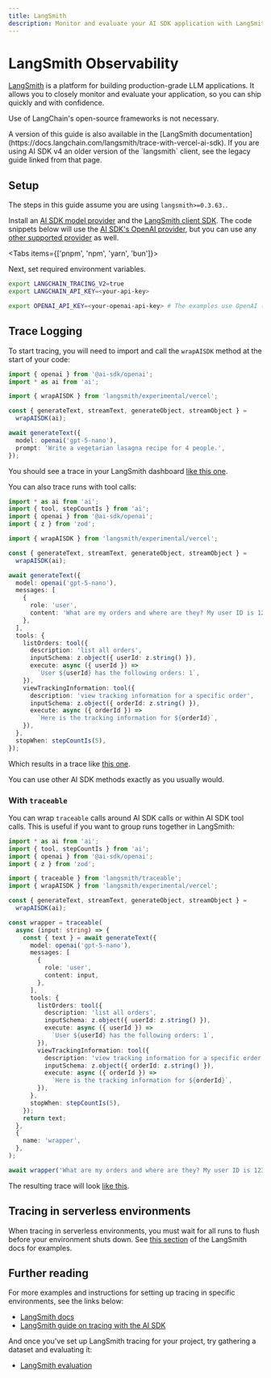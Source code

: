 ```yaml
---
title: LangSmith
description: Monitor and evaluate your AI SDK application with LangSmith
---
```


# LangSmith Observability

[LangSmith](https://docs.langchain.com/langsmith/) is a platform for building production-grade LLM applications.
It allows you to closely monitor and evaluate your application, so you can ship quickly and with confidence.

Use of LangChain's open-source frameworks is not necessary.

<Note>
  A version of this guide is also available in the [LangSmith
  documentation](https://docs.langchain.com/langsmith/trace-with-vercel-ai-sdk).
  If you are using AI SDK v4 an older version of the `langsmith` client, see the legacy
  guide linked from that page.
</Note>

## Setup

<Note>The steps in this guide assume you are using `langsmith>=0.3.63.`.</Note>

Install an [AI SDK model provider](/providers/ai-sdk-providers) and the [LangSmith client SDK](https://npmjs.com/package/langsmith).
The code snippets below will use the [AI SDK's OpenAI provider](/providers/ai-sdk-providers/openai), but you can use any [other supported provider](/providers/ai-sdk-providers/) as well.

<Tabs items={['pnpm', 'npm', 'yarn', 'bun']}>
  <Tab>
    <Snippet text="pnpm add @ai-sdk/openai langsmith" dark />
  </Tab>
  <Tab>
    <Snippet text="npm install @ai-sdk/openai langsmith" dark />
  </Tab>
  <Tab>
    <Snippet text="yarn add @ai-sdk/openai langsmith" dark />
  </Tab>
  <Tab>
    <Snippet text="bun add @ai-sdk/openai langsmith" dark />
  </Tab>
</Tabs>

Next, set required environment variables.

```bash
export LANGCHAIN_TRACING_V2=true
export LANGCHAIN_API_KEY=<your-api-key>

export OPENAI_API_KEY=<your-openai-api-key> # The examples use OpenAI (replace with your selected provider)
```

## Trace Logging

To start tracing, you will need to import and call the `wrapAISDK` method at the start of your code:

```ts highlight="6-7"
import { openai } from '@ai-sdk/openai';
import * as ai from 'ai';

import { wrapAISDK } from 'langsmith/experimental/vercel';

const { generateText, streamText, generateObject, streamObject } =
  wrapAISDK(ai);

await generateText({
  model: openai('gpt-5-nano'),
  prompt: 'Write a vegetarian lasagna recipe for 4 people.',
});
```

You should see a trace in your LangSmith dashboard [like this one](https://smith.langchain.com/public/4f0e689e-c801-44d3-8857-93b47ab100cc/r).

You can also trace runs with tool calls:

```ts
import * as ai from 'ai';
import { tool, stepCountIs } from 'ai';
import { openai } from '@ai-sdk/openai';
import { z } from 'zod';

import { wrapAISDK } from 'langsmith/experimental/vercel';

const { generateText, streamText, generateObject, streamObject } =
  wrapAISDK(ai);

await generateText({
  model: openai('gpt-5-nano'),
  messages: [
    {
      role: 'user',
      content: 'What are my orders and where are they? My user ID is 123',
    },
  ],
  tools: {
    listOrders: tool({
      description: 'list all orders',
      inputSchema: z.object({ userId: z.string() }),
      execute: async ({ userId }) =>
        `User ${userId} has the following orders: 1`,
    }),
    viewTrackingInformation: tool({
      description: 'view tracking information for a specific order',
      inputSchema: z.object({ orderId: z.string() }),
      execute: async ({ orderId }) =>
        `Here is the tracking information for ${orderId}`,
    }),
  },
  stopWhen: stepCountIs(5),
});
```

Which results in a trace like [this one](https://smith.langchain.com/public/6075fa2c-d255-4885-a66a-4fc798afaa9f/r).

You can use other AI SDK methods exactly as you usually would.

### With `traceable`

You can wrap `traceable` calls around AI SDK calls or within AI SDK tool calls. This is useful if you
want to group runs together in LangSmith:

```ts highlight="40"
import * as ai from 'ai';
import { tool, stepCountIs } from 'ai';
import { openai } from '@ai-sdk/openai';
import { z } from 'zod';

import { traceable } from 'langsmith/traceable';
import { wrapAISDK } from 'langsmith/experimental/vercel';

const { generateText, streamText, generateObject, streamObject } =
  wrapAISDK(ai);

const wrapper = traceable(
  async (input: string) => {
    const { text } = await generateText({
      model: openai('gpt-5-nano'),
      messages: [
        {
          role: 'user',
          content: input,
        },
      ],
      tools: {
        listOrders: tool({
          description: 'list all orders',
          inputSchema: z.object({ userId: z.string() }),
          execute: async ({ userId }) =>
            `User ${userId} has the following orders: 1`,
        }),
        viewTrackingInformation: tool({
          description: 'view tracking information for a specific order',
          inputSchema: z.object({ orderId: z.string() }),
          execute: async ({ orderId }) =>
            `Here is the tracking information for ${orderId}`,
        }),
      },
      stopWhen: stepCountIs(5),
    });
    return text;
  },
  {
    name: 'wrapper',
  },
);

await wrapper('What are my orders and where are they? My user ID is 123.');
```

The resulting trace will look [like this](https://smith.langchain.com/public/ff25bc26-9389-4798-8b91-2bdcc95d4a8e/r).

## Tracing in serverless environments

When tracing in serverless environments, you must wait for all runs to flush before your environment
shuts down. See [this section](https://docs.langchain.com/langsmith/trace-with-vercel-ai-sdk#tracing-in-serverless-environments) of the LangSmith docs for examples.

## Further reading

For more examples and instructions for setting up tracing in specific environments, see the links below:

- [LangSmith docs](https://docs.langchain.com/langsmith/)
- [LangSmith guide on tracing with the AI SDK](https://docs.langchain.com/langsmith/trace-with-vercel-ai-sdk)

And once you've set up LangSmith tracing for your project, try gathering a dataset and evaluating it:

- [LangSmith evaluation](https://docs.langchain.com/langsmith/evaluation-tab)
